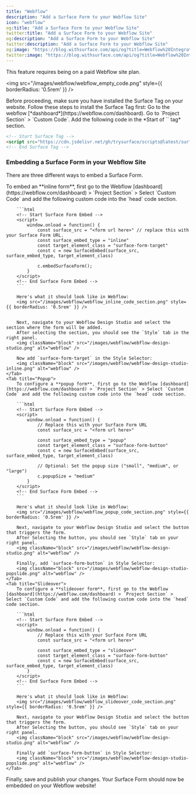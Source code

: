```yaml
---
title: "Webflow"
description: "Add a Surface Form to your Webflow Site"
icon: "webflow"
og:title: "Add a Surface Form to your Webflow Site"
twitter:title: "Add a Surface Form to your Webflow Site"
og:description: "Add a Surface Form to your Webflow Site"
twitter:description: "Add a Surface Form to your Webflow Site"
og:image: "https://blog.withsurface.com/api/og?title=Webflow%20Integration"
twitter:image: "https://blog.withsurface.com/api/og?title=Webflow%20Integration"
---
```


<Tip>This feature requires being on a paid Webflow site plan.</Tip>

<img src="/images/webflow/webflow_empty_code.png" style={{ borderRadius: '0.5rem' }} />

<Warning>
  Before proceeding, make sure you have installed the Surface Tag on your website. Follow these steps to install the Surface Tag first:
  <Steps>
    <Step>
      Go to the webflow [*dashboard*](https://webflow.com/dashboard).
    </Step>
    <Step>
      Go to `Project Section` > `Custom Code`.
    </Step>
    <Step>
      Add the following code in the *Start of `<head>` tag* section.
    </Step>
  </Steps>
  
  ```html
  <!-- Start Surface Tag -->
  <script src="https://cdn.jsdelivr.net/gh/trysurface/scripts@latest/surface_tag.min.js"></script>
  <!-- End Surface Tag -->
  ```
</Warning>


### Embedding a Surface Form in your Webflow Site

There are three different ways to embed a Surface Form.

<Tabs>
    <Tab title="Inline Embed">
        To embed an **inline form**, first go to the Webflow [dashboard](https://webflow.com/dashboard) > `Project Section` > Select `Custom Code` and add the following custom code into the `head` code section.
        
        ```html
        <!-- Start Surface Form Embed -->
        <script>
            window.onload = function() {
                const surface_src = "<form url here>" // replace this with your Surface Form URL.
                const surface_embed_type = "inline"
                const target_element_class = "surface-form-target"
                const c = new SurfaceEmbed(surface_src, surface_embed_type, target_element_class)

                c.embedSurfaceForm();
            }
        </script>
        <!-- End Surface Form Embed -->
        ```

        Here's what it should look like in Webflow:
        <img src="/images/webflow/webflow_inline_code_section.png" style={{ borderRadius: '0.5rem' }} />

        
        Next, navigate to your Webflow Design Studio and select the section where the form will be added.
        After selecting the section, you should see the `Style` tab in the right panel.
        <img className="block" src="/images/webflow/webflow-design-studio.png" alt="webflow" />
        
        Now add `surface-form-target` in the Style Selector:
        <img className="block" src="/images/webflow/webflow-design-studio-inline.png" alt="webflow" />
    </Tab>
    <Tab title="Popup">
        To configure a **popup form**, first go to the Webflow [dashboard](https://webflow.com/dashboard) > `Project Section` > Select `Custom Code` and add the following custom code into the `head` code section.
        
        ```html
        <!-- Start Surface Form Embed -->
        <script>
            window.onload = function() {
                // Replace this with your Surface Form URL
                const surface_src = "<form url here>"

                const surface_embed_type = "popup"
                const target_element_class = "surface-form-button"
                const c = new SurfaceEmbed(surface_src, surface_embed_type, target_element_class)
            
                // Optional: Set the popup size ("small", "medium", or "large")
                c.popupSize = "medium"
            }
        </script>
        <!-- End Surface Form Embed -->
        ```

        Here's what it should look like in Webflow:
        <img src="/images/webflow/webflow_popup_code_section.png" style={{ borderRadius: '0.5rem' }} />
        
        Next, navigate to your Webflow Design Studio and select the button that triggers the form.
        After Selecting the button, you should see `Style` tab on your right panel.
        <img className="block" src="/images/webflow/webflow-design-studio.png" alt="webflow" />
        
        Finally, add `surface-form-button` in Style Selector:
        <img className="block" src="/images/webflow/webflow-design-studio-popslide.png" alt="webflow" />
    </Tab>
    <Tab title="Slideover">
        To configure a **slideover form**, first go to the Webflow [dashboard](https://webflow.com/dashboard) > `Project Section` > Select `Custom Code` and add the following custom code into the `head` code section.

        ```html
        <!-- Start Surface Form Embed -->
        <script>
            window.onload = function() {
                // Replace this with your Surface Form URL
                const surface_src = "<form url here>"

                const surface_embed_type = "slideover"
                const target_element_class = "surface-form-button"
                const c = new SurfaceEmbed(surface_src, surface_embed_type, target_element_class)
            }
        </script>
        <!-- End Surface Form Embed -->
        ```

        Here's what it should look like in Webflow:
        <img src="/images/webflow/webflow_slideover_code_section.png" style={{ borderRadius: '0.5rem' }} />

        Next, navigate to your Webflow Design Studio and select the button that triggers the form.
        After Selecting the button, you should see `Style` tab on your right panel.
        <img className="block" src="/images/webflow/webflow-design-studio.png" alt="webflow" />
        
        Finally add `surface-form-button` in Style Selector:
        <img className="block" src="/images/webflow/webflow-design-studio-popslide.png" alt="webflow" />
    </Tab>

</Tabs>

Finally, save and publish your changes. Your Surface Form should now be embedded on your Webflow website!
